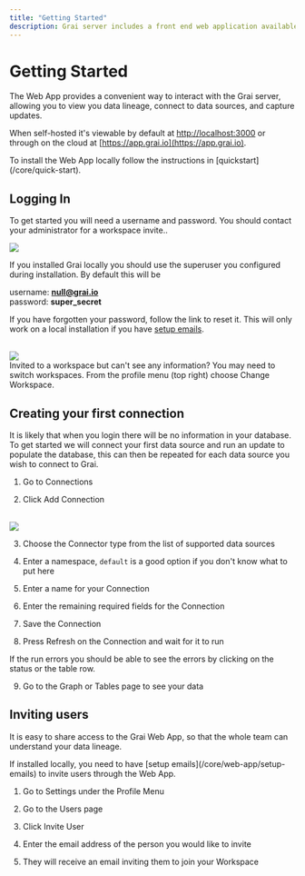 ```yaml
---
title: "Getting Started"
description: Grai server includes a front end web application available on the cloud or installed locally
---
```



# Getting Started

The Web App provides a convenient way to interact with the Grai server, allowing you to view you data lineage, connect to data sources, and capture updates.

When self-hosted it's viewable by default at [http://localhost:3000](http://localhost:3000) or through on the cloud at [https://app.grai.io](https://app.grai.io).

<Callout type="info" emoji="ℹ️">
  To install the Web App locally follow the instructions in
  [quickstart](/core/quick-start).
</Callout>

## Logging In

To get started you will need a username and password.
You should contact your administrator for a workspace invite..

<Image
  src="/images/docs/core/webapp/login.png"
  height={600}
  width={600}
/>


<Callout type="info" emoji="ℹ️">
  If you installed Grai locally you should use the superuser you configured
  during installation. By default this will be

  username: **null@grai.io** <br/>
  password: **super_secret**
</Callout>

If you have forgotten your password, follow the link to reset it. This will only work on a local installation if you have [setup emails](/core/web-app/setup-emails).

<br />
<Image
  src="/images/docs/core/webapp/change-workspace.png"
  height={300}
  width={300}
/>
<br />
<Callout type="info" emoji="ℹ️">
  Invited to a workspace but can't see any information? You may need to switch
  workspaces. From the profile menu (top right) choose Change Workspace.
</Callout>

## Creating your first connection

It is likely that when you login there will be no information in your database.
To get started we will connect your first data source and run an update to populate the database, this can then be repeated for each data source you wish to connect to Grai.

1. Go to Connections

2. Click Add Connection

<br />
<Image
  src="/images/docs/core/webapp/add-connection.png"
  height={200}
  width={200}
/>

3. Choose the Connector type from the list of supported data sources

4. Enter a namespace, `default` is a good option if you don't know what to put here

5. Enter a name for your Connection

6. Enter the remaining required fields for the Connection

7. Save the Connection

8. Press Refresh on the Connection and wait for it to run

<Callout type="info" emoji="ℹ️">
  If the run errors you should be able to see the errors by clicking on the
  status or the table row.
</Callout>

9. Go to the Graph or Tables page to see your data

## Inviting users

It is easy to share access to the Grai Web App, so that the whole team can understand your data lineage.

<Callout type="info" emoji="ℹ️">
  If installed locally, you need to have [setup
  emails](/core/web-app/setup-emails) to invite users through the Web App.
</Callout>

1. Go to Settings under the Profile Menu

2. Go to the Users page

3. Click Invite User

4. Enter the email address of the person you would like to invite

5. They will receive an email inviting them to join your Workspace
